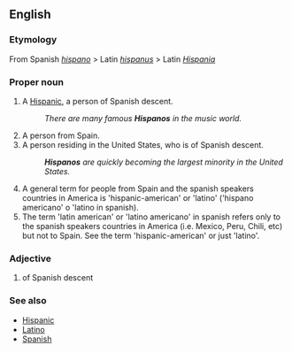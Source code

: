 {{see|hispano}}

==English==

===Etymology===
From Spanish ''[[hispano]]'' &gt; Latin ''[[hispanus]]'' &gt; Latin ''[[Hispania]]''

===Proper noun===
{{en-proper noun|s}}

# {{slang}} A [[Hispanic]], a person of Spanish descent.
#:''There are many famous '''Hispanos''' in the music world.''
# A person from Spain.
# A person residing in the United States, who is of Spanish descent. 
#:'''''Hispanos''' are quickly becoming the largest minority in the United States.''
# A general term for people from Spain and the spanish speakers countries in America is 'hispanic-american' or 'latino' ('hispano americano' o 'latino in spanish).
# The term 'latin american' or 'latino americano' in spanish refers only to the spanish speakers countries in America (i.e. Mexico, Peru, Chili, etc) but not to Spain.  See the term 'hispanic-american' or just 'latino'.

===Adjective===
{{en-adj-more}}

# of Spanish descent 

===See also===
* [[Hispanic]]
* [[Latino]]
* [[Spanish]]